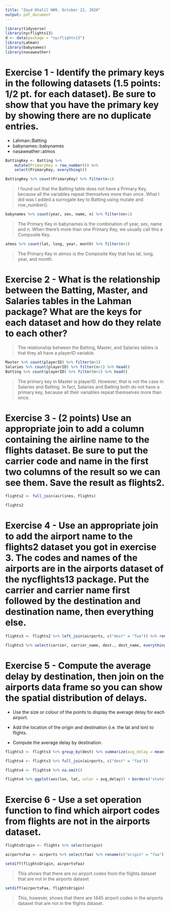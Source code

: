 ```yaml
---
title: "Zeyd Khalil HW9, October 22, 2020"
output: pdf_document
---
```


```r
library(tidyverse)
library(nycflights13)
d <- data(package = "nycflights13")
library(Lahman)
library(babynames)
library(nasaweather)
```  

# Exercise 1 - Identify the primary keys in the following datasets (1.5 points: 1/2 pt. for each dataset). Be sure to show that you have the primary key by showing there are no duplicate entries.

* Lahman::Batting
* babynames::babynames
* nasaweather::atmos

```r
BattingKey <- Batting %>%
    mutate(PrimaryKey = row_number()) %>%
    select(PrimaryKey, everything())

BattingKey %>% count(PrimaryKey) %>% filter(n>1)
```

> I found out that the Batting table does not have a Primary Key, because all the variables repeat themselves more than once. What I did was I added a surrogate key to Batting using mutate and row_number().

```r
babynames %>% count(year, sex, name, n) %>% filter(nn>1)
```

> The Primary Key in babynames is the combination of year, sex, name and n. When there's more than one Primary Key, we usually call this a Composite Key. 

```r
atmos %>% count(lat, long, year, month) %>% filter(n>1)
``` 

> The Primary Key in atmos is the Composite Key that has lat, long, year, and month. 

# Exercise 2 - What is the relationship between the Batting, Master, and Salaries tables in the Lahman package? What are the keys for each dataset and how do they relate to each other?

> The relationship between the Batting, Master, and Salaries tables is that they all have a playerID variable. 

```r
Master %>% count(playerID) %>% filter(n>1)
Salaries %>% count(playerID) %>% filter(n>1) %>% head()
Batting %>% count(playerID) %>% filter(n>1) %>% head()
```

> The primary key in Master is playerID. However, that is not the case in Salaries and Batting. In fact, Salaries and Batting both do not have a primary key, because all their variables repeat themselves more than once. 

# Exercise 3 - (2 points) Use an appropriate join to add a column containing the airline name to the flights dataset. Be sure to put the carrier code and name in the first two columns of the result so we can see them. Save the result as flights2.  

```r
flights2 <- full_join(airlines, flights)

flights2
```  

# Exercise 4 - Use an appropriate join to add the airport name to the flights2 dataset you got in exercise 3. The codes and names of the airports are in the airports dataset of the nycflights13 package. Put the carrier and carrier name first followed by the destination and destination name, then everything else.  

```r
flights3 <- flights2 %>% left_join(airports, c("dest" = "faa")) %>% rename(c("dest_name" = "name.y"), c("dest." = "origin"), c("carrier_name" = "name.x"))

flights3 %>% select(carrier, carrier_name, dest., dest_name, everything())
```  

# Exercise 5 - Compute the average delay by destination, then join on the airports data frame so you can show the spatial distribution of delays.

* Use the size or colour of the points to display the average delay for each airport.

* Add the location of the origin and destination (i.e. the lat and lon) to flights.

* Compute the average delay by destination.

```r
flights3 <- flights3 %>% group_by(dest) %>% summarize(avg_delay = mean(dep_delay, na.rm = TRUE)) %>% select(everything(), avg_delay)  

flights4 <- flights3 %>% full_join(airports, c("dest" = "faa"))

flights4 <- flights4 %>% na.omit()

flights4 %>% ggplot(aes(lon, lat, color = avg_delay)) + borders("state") + geom_point() + coord_quickmap()
```   

# Exercise 6 - Use a set operation function to find which airport codes from flights are not in the airports dataset. 

```r
flightsOrigin <- flights %>% select(origin)

airportsFaa <- airports %>% select(faa) %>% rename(c("origin" = "faa"))

setdiff(flightsOrigin, airportsFaa)
```

> This shows that there are no airport codes from the flights dataset that are not in the airports dataset

```r
setdiff(airportsFaa, flightsOrigin)
```  

> This, however, shows that there are 1445 airport codes in the airports dataset that are not in the flights dataset. 

